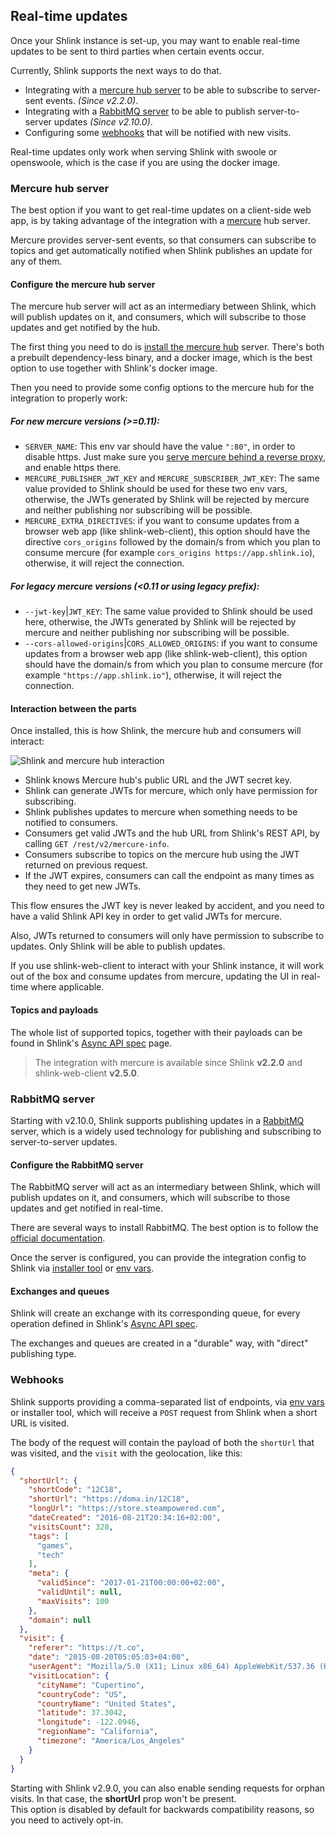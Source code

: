 
## Real-time updates

Once your Shlink instance is set-up, you may want to enable real-time updates to be sent to third parties when certain events occur.

Currently, Shlink supports the next ways to do that.

* Integrating with a [mercure hub server](/documentation/advanced/real-time-updates#mercure-hub-server) to be able to subscribe to server-sent events. *(Since v2.2.0)*.
* Integrating with a [RabbitMQ server](/documentation/advanced/real-time-updates#rabbitmq-server) to be able to publish server-to-server updates *(Since v2.10.0)*.
* Configuring some [webhooks](/documentation/advanced/real-time-updates#webhooks) that will be notified with new visits.

<Callout type="warning">
    Real-time updates only work when <Link href="/documentation/serve-with-swoole">serving Shlink with swoole or openswoole</Link>, which is the case if you are using the <Link href="/documentation/install-docker-image">docker image</Link>.
</Callout>

### Mercure hub server

The best option if you want to get real-time updates on a client-side web app, is by taking advantage of the integration with a [mercure](https://mercure.rocks) hub server.

Mercure provides server-sent events, so that consumers can subscribe to topics and get automatically notified when Shlink publishes an update for any of them.

#### Configure the mercure hub server

The mercure hub server will act as an intermediary between Shlink, which will publish updates on it, and consumers, which will subscribe to those updates and get notified by the hub.

The first thing you need to do is [install the mercure hub](https://mercure.rocks/docs/hub/install) server. There's both a prebuilt dependency-less binary, and a docker image, which is the best option to use together with Shlink's docker image.

Then you need to provide some config options to the mercure hub for the integration to properly work:

##### For new mercure versions (>=0.11):

* `SERVER_NAME`: This env var should have the value `":80"`, in order to disable https. Just make sure you [serve mercure behind a reverse proxy](https://mercure.rocks/docs/hub/cookbooks#using-nginx-as-an-http-2-reverse-proxy-in-front-of-the-hub), and enable https there.
* `MERCURE_PUBLISHER_JWT_KEY` and `MERCURE_SUBSCRIBER_JWT_KEY`: The same value provided to Shlink should be used for these two env vars, otherwise, the JWTs generated by Shlink will be rejected by mercure and neither publishing nor subscribing will be possible.
* `MERCURE_EXTRA_DIRECTIVES`: if you want to consume updates from a browser web app (like shlink-web-client), this option should have the directive `cors_origins` followed by the domain/s from which you plan to consume mercure (for example `cors_origins https://app.shlink.io`), otherwise, it will reject the connection.

##### For legacy mercure versions (<0.11 or using *legacy* prefix):

* `--jwt-key`|`JWT_KEY`: The same value provided to Shlink should be used here, otherwise, the JWTs generated by Shlink will be rejected by mercure and neither publishing nor subscribing will be possible.
* `--cors-allowed-origins`|`CORS_ALLOWED_ORIGINS`: if you want to consume updates from a browser web app (like shlink-web-client), this option should have the domain/s from which you plan to consume mercure (for example `"https://app.shlink.io"`), otherwise, it will reject the connection.

#### Interaction between the parts

Once installed, this is how Shlink, the mercure hub and consumers will interact:

![Shlink and mercure hub interaction](/images/mercure/mercure-architecture.png)

* Shlink knows Mercure hub's public URL and the JWT secret key.
* Shlink can generate JWTs for mercure, which only have permission for subscribing.
* Shlink publishes updates to mercure when something needs to be notified to consumers.
* Consumers get valid JWTs and the hub URL from Shlink's REST API, by calling `GET /rest/v2/mercure-info`.
* Consumers subscribe to topics on the mercure hub using the JWT returned on previous request.
* If the JWT expires, consumers can call the endpoint as many times as they need to get new JWTs.

This flow ensures the JWT key is never leaked by accident, and you need to have a valid Shlink API key in order to get valid JWTs for mercure.

Also, JWTs returned to consumers will only have permission to subscribe to updates. Only Shlink will be able to publish updates.

<Callout type="info">
    If you use shlink-web-client to interact with your Shlink instance, it will work out of the box and consume updates from mercure, updating the UI in real-time where applicable.
</Callout>

#### Topics and payloads

The whole list of supported topics, together with their payloads can be found in Shlink's [Async API spec](https://api-spec.shlink.io/async-api) page.

> The integration with mercure is available since Shlink **v2.2.0** and shlink-web-client **v2.5.0**.

### RabbitMQ server

Starting with v2.10.0, Shlink supports publishing updates in a [RabbitMQ](https://www.rabbitmq.com/) server, which is a widely used technology for publishing and subscribing to server-to-server updates.

#### Configure the RabbitMQ server

The RabbitMQ server will act as an intermediary between Shlink, which will publish updates on it, and consumers, which will subscribe to those updates and get notified in real-time.

There are several ways to install RabbitMQ. The best option is to follow the [official documentation](https://www.rabbitmq.com/download.html).

Once the server is configured, you can provide the integration config to Shlink via [installer tool](/documentation/install-dist-file/#installation-steps) or [env vars](/documentation/environment-variables).

#### Exchanges and queues

Shlink will create an exchange with its corresponding queue, for every operation defined in Shlink's [Async API spec](https://api-spec.shlink.io/async-api/).

The exchanges and queues are created in a "durable" way, with "direct" publishing type.

### Webhooks

Shlink supports providing a comma-separated list of endpoints, via [env vars](/documentation/environment-variables) or installer tool, which will receive a `POST` request from Shlink when a short URL is visited.

The body of the request will contain the payload of both the `shortUrl` that was visited, and the `visit` with the geolocation, like this:

```json
{
  "shortUrl": {
    "shortCode": "12C18",
    "shortUrl": "https://doma.in/12C18",
    "longUrl": "https://store.steampowered.com",
    "dateCreated": "2016-08-21T20:34:16+02:00",
    "visitsCount": 328,
    "tags": [
      "games",
      "tech"
    ],
    "meta": {
      "validSince": "2017-01-21T00:00:00+02:00",
      "validUntil": null,
      "maxVisits": 100
    },
    "domain": null
  },
  "visit": {
    "referer": "https://t.co",
    "date": "2015-08-20T05:05:03+04:00",
    "userAgent": "Mozilla/5.0 (X11; Linux x86_64) AppleWebKit/537.36 (KHTML, like Gecko) Chrome/51.0.2704.103 Safari/537.36",
    "visitLocation": {
      "cityName": "Cupertino",
      "countryCode": "US",
      "countryName": "United States",
      "latitude": 37.3042,
      "longitude": -122.0946,
      "regionName": "California",
      "timezone": "America/Los_Angeles"
    }
  }
}
```

<Callout type="info">
  Starting with Shlink v2.9.0, you can also enable sending requests for orphan visits. In that case, the <b>shortUrl</b> prop won't be present.
  <br />
  This option is disabled by default for backwards compatibility reasons, so you need to actively opt-in.
</Callout>
